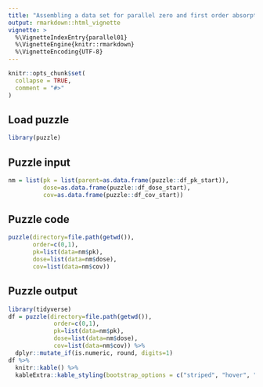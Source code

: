 ```yaml
---
title: "Assembling a data set for parallel zero and first order absorption"
output: rmarkdown::html_vignette
vignette: >
  %\VignetteIndexEntry{parallel01}
  %\VignetteEngine{knitr::rmarkdown}
  %\VignetteEncoding{UTF-8}
---
```


```r
knitr::opts_chunk$set(
  collapse = TRUE,
  comment = "#>"
)
```

## Load puzzle
```r
library(puzzle)
```

## Puzzle input
```r
nm = list(pk = list(parent=as.data.frame(puzzle::df_pk_start)),
          dose=as.data.frame(puzzle::df_dose_start),
          cov=as.data.frame(puzzle::df_cov_start))
```

## Puzzle code
```r
puzzle(directory=file.path(getwd()),
       order=c(0,1),
       pk=list(data=nm$pk), 
       dose=list(data=nm$dose), 
       cov=list(data=nm$cov))
```

## Puzzle output
```r
library(tidyverse)
df = puzzle(directory=file.path(getwd()),
             order=c(0,1),
             pk=list(data=nm$pk), 
             dose=list(data=nm$dose), 
             cov=list(data=nm$cov)) %>% 
  dplyr::mutate_if(is.numeric, round, digits=1)
df %>%
  knitr::kable() %>%
  kableExtra::kable_styling(bootstrap_options = c("striped", "hover", "condensed", "responsive"))
```
